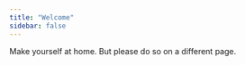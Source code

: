 ```yaml
---
title: "Welcome"
sidebar: false
---
```



Make yourself at home. But please do so on a different page.
